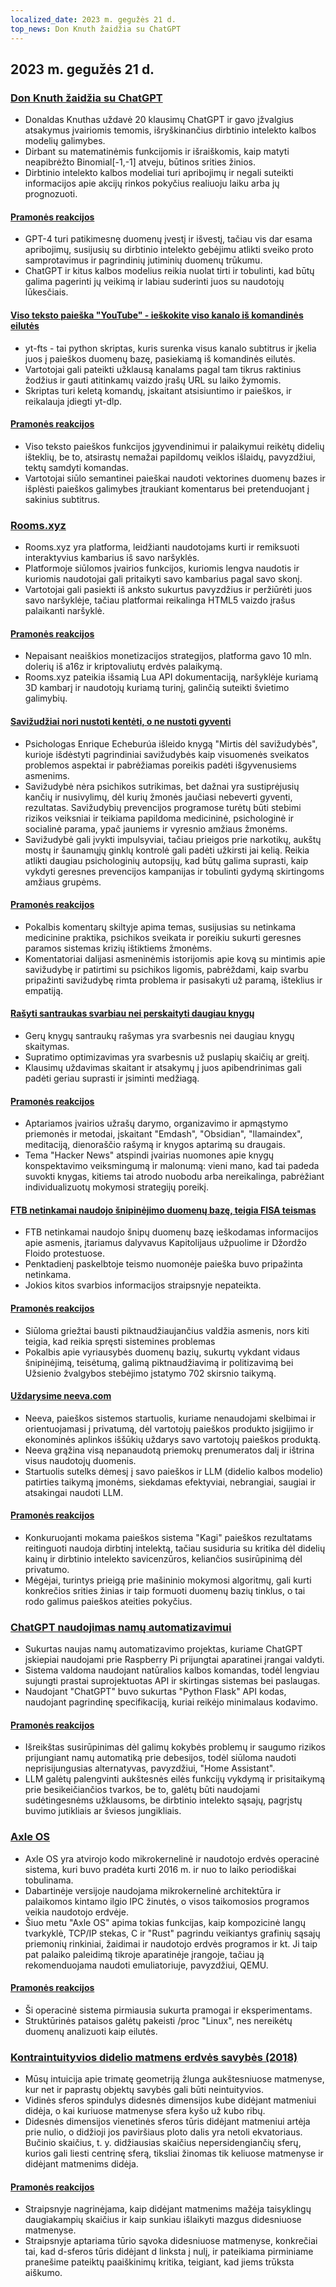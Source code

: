 ```yaml
---
localized_date: 2023 m. gegužės 21 d.
top_news: Don Knuth žaidžia su ChatGPT
---
```




<CallToAction />

<Steps>

## 2023 m. gegužės 21 d.

### [Don Knuth žaidžia su ChatGPT](https://cs.stanford.edu/~knuth/chatGPT20.txt)

- Donaldas Knuthas uždavė 20 klausimų ChatGPT ir gavo įžvalgius atsakymus įvairiomis temomis, išryškinančius dirbtinio intelekto kalbos modelių galimybes.
- Dirbant su matematinėmis funkcijomis ir išraiškomis, kaip matyti neapibrėžto Binomial[-1,-1] atveju, būtinos srities žinios.
- Dirbtinio intelekto kalbos modeliai turi apribojimų ir negali suteikti informacijos apie akcijų rinkos pokyčius realiuoju laiku arba jų prognozuoti.

#### [Pramonės reakcijos](http://news.ycombinator.com/item?id=36012360)

- GPT-4 turi patikimesnę duomenų įvestį ir išvestį, tačiau vis dar esama apribojimų, susijusių su dirbtinio intelekto gebėjimu atlikti sveiko proto samprotavimus ir pagrindinių jutiminių duomenų trūkumu.
- ChatGPT ir kitus kalbos modelius reikia nuolat tirti ir tobulinti, kad būtų galima pagerinti jų veikimą ir labiau suderinti juos su naudotojų lūkesčiais.

#### [Viso teksto paieška "YouTube" - ieškokite viso kanalo iš komandinės eilutės](https://github.com/NotJoeMartinez/yt-fts)

- yt-fts - tai python skriptas, kuris surenka visus kanalo subtitrus ir įkelia juos į paieškos duomenų bazę, pasiekiamą iš komandinės eilutės.
- Vartotojai gali pateikti užklausą kanalams pagal tam tikrus raktinius žodžius ir gauti atitinkamų vaizdo įrašų URL su laiko žymomis.
- Skriptas turi keletą komandų, įskaitant atsisiuntimo ir paieškos, ir reikalauja įdiegti yt-dlp.

#### [Pramonės reakcijos](http://news.ycombinator.com/item?id=36009774)

- Viso teksto paieškos funkcijos įgyvendinimui ir palaikymui reikėtų didelių išteklių, be to, atsirastų nemažai papildomų veiklos išlaidų, pavyzdžiui, tektų samdyti komandas.
- Vartotojai siūlo semantinei paieškai naudoti vektorines duomenų bazes ir išplėsti paieškos galimybes įtraukiant komentarus bei pretenduojant į sakinius subtitrus.

### [Rooms.xyz](https://rooms.xyz/)

- Rooms.xyz yra platforma, leidžianti naudotojams kurti ir remiksuoti interaktyvius kambarius iš savo naršyklės.
- Platformoje siūlomos įvairios funkcijos, kuriomis lengva naudotis ir kuriomis naudotojai gali pritaikyti savo kambarius pagal savo skonį.
- Vartotojai gali pasiekti iš anksto sukurtus pavyzdžius ir peržiūrėti juos savo naršyklėje, tačiau platformai reikalinga HTML5 vaizdo įrašus palaikanti naršyklė.

#### [Pramonės reakcijos](http://news.ycombinator.com/item?id=36009430)

- Nepaisant neaiškios monetizacijos strategijos, platforma gavo 10 mln. dolerių iš a16z ir kriptovaliutų erdvės palaikymą.
- Rooms.xyz pateikia išsamią Lua API dokumentaciją, naršyklėje kuriamą 3D kambarį ir naudotojų kuriamą turinį, galinčią suteikti švietimo galimybių.

#### [Savižudžiai nori nustoti kentėti, o ne nustoti gyventi](https://english.elpais.com/science-tech/2023-05-20/psychologist-enrique-echeburua-people-who-die-by-suicide-want-to-stop-suffering-not-to-stop-living.html)

- Psichologas Enrique Echeburúa išleido knygą "Mirtis dėl savižudybės", kurioje išdėstyti pagrindiniai savižudybės kaip visuomenės sveikatos problemos aspektai ir pabrėžiamas poreikis padėti išgyvenusiems asmenims.
- Savižudybė nėra psichikos sutrikimas, bet dažnai yra sustiprėjusių kančių ir nusivylimų, dėl kurių žmonės jaučiasi nebeverti gyventi, rezultatas. Savižudybių prevencijos programose turėtų būti stebimi rizikos veiksniai ir teikiama papildoma medicininė, psichologinė ir socialinė parama, ypač jauniems ir vyresnio amžiaus žmonėms.
- Savižudybė gali įvykti impulsyviai, tačiau prieigos prie narkotikų, aukštų mostų ir šaunamųjų ginklų kontrolė gali padėti užkirsti jai kelią. Reikia atlikti daugiau psichologinių autopsijų, kad būtų galima suprasti, kaip vykdyti geresnes prevencijos kampanijas ir tobulinti gydymą skirtingoms amžiaus grupėms.

#### [Pramonės reakcijos](http://news.ycombinator.com/item?id=36010975)

- Pokalbis komentarų skiltyje apima temas, susijusias su netinkama medicinine praktika, psichikos sveikata ir poreikiu sukurti geresnes paramos sistemas krizių ištiktiems žmonėms.
- Komentatoriai dalijasi asmeninėmis istorijomis apie kovą su mintimis apie savižudybę ir patirtimi su psichikos ligomis, pabrėždami, kaip svarbu pripažinti savižudybę rimta problema ir pasisakyti už paramą, išteklius ir empatiją.

#### [Rašyti santraukas svarbiau nei perskaityti daugiau knygų](https://www.andreasfragner.com/writing/writing-summaries)

- Gerų knygų santraukų rašymas yra svarbesnis nei daugiau knygų skaitymas.
- Supratimo optimizavimas yra svarbesnis už puslapių skaičių ar greitį.
- Klausimų uždavimas skaitant ir atsakymų į juos apibendrinimas gali padėti geriau suprasti ir įsiminti medžiagą.

#### [Pramonės reakcijos](http://news.ycombinator.com/item?id=36011599)

- Aptariamos įvairios užrašų darymo, organizavimo ir apmąstymo priemonės ir metodai, įskaitant "Emdash", "Obsidian", "llamaindex", meditaciją, dienoraščio rašymą ir knygos aptarimą su draugais.
- Tema "Hacker News" atspindi įvairias nuomones apie knygų konspektavimo veiksmingumą ir malonumą: vieni mano, kad tai padeda suvokti knygas, kitiems tai atrodo nuobodu arba nereikalinga, pabrėžiant individualizuotų mokymosi strategijų poreikį.

#### [FTB netinkamai naudojo šnipinėjimo duomenų bazę, teigia FISA teismas](https://www.wsj.com/articles/fbi-improperly-searched-spy-database-for-information-on-americans-court-says-2f12bcd)

- FTB netinkamai naudojo šnipų duomenų bazę ieškodamas informacijos apie asmenis, įtariamus dalyvavus Kapitolijaus užpuolime ir Džordžo Floido protestuose.
- Penktadienį paskelbtoje teismo nuomonėje paieška buvo pripažinta netinkama.
- Jokios kitos svarbios informacijos straipsnyje nepateikta.

#### [Pramonės reakcijos](http://news.ycombinator.com/item?id=36011550)

- Siūloma griežtai bausti piktnaudžiaujančius valdžia asmenis, nors kiti teigia, kad reikia spręsti sistemines problemas
- Pokalbis apie vyriausybės duomenų bazių, sukurtų vykdant vidaus šnipinėjimą, teisėtumą, galimą piktnaudžiavimą ir politizavimą bei Užsienio žvalgybos stebėjimo įstatymo 702 skirsnio taikymą.

#### [Uždarysime neeva.com](https://neeva.com/blog/may-announcement)

- Neeva, paieškos sistemos startuolis, kuriame nenaudojami skelbimai ir orientuojamasi į privatumą, dėl vartotojų paieškos produkto įsigijimo ir ekonominės aplinkos iššūkių uždarys savo vartotojų paieškos produktą.
- Neeva grąžina visą nepanaudotą priemokų prenumeratos dalį ir ištrina visus naudotojų duomenis.
- Startuolis sutelks dėmesį į savo paieškos ir LLM (didelio kalbos modelio) patirties taikymą įmonėms, siekdamas efektyviai, nebrangiai, saugiai ir atsakingai naudoti LLM.

#### [Pramonės reakcijos](http://news.ycombinator.com/item?id=36013783)

- Konkuruojanti mokama paieškos sistema "Kagi" paieškos rezultatams reitinguoti naudoja dirbtinį intelektą, tačiau susiduria su kritika dėl didelių kainų ir dirbtinio intelekto savicenzūros, keliančios susirūpinimą dėl privatumo.
- Mėgėjai, turintys prieigą prie mašininio mokymosi algoritmų, gali kurti konkrečios srities žinias ir taip formuoti duomenų bazių tinklus, o tai rodo galimus paieškos ateities pokyčius.

### [ChatGPT naudojimas namų automatizavimui](https://www.atomic14.com/2023/05/14/is-this-the-future-of-home-automation.html)

- Sukurtas naujas namų automatizavimo projektas, kuriame ChatGPT įskiepiai naudojami prie Raspberry Pi prijungtai aparatinei įrangai valdyti.
- Sistema valdoma naudojant natūralios kalbos komandas, todėl lengviau sujungti prastai suprojektuotas API ir skirtingas sistemas bei paslaugas.
- Naudojant "ChatGPT" buvo sukurtas "Python Flask" API kodas, naudojant pagrindinę specifikaciją, kuriai reikėjo minimalaus kodavimo.

#### [Pramonės reakcijos](http://news.ycombinator.com/item?id=36013571)

- Išreikštas susirūpinimas dėl galimų kokybės problemų ir saugumo rizikos prijungiant namų automatiką prie debesijos, todėl siūloma naudoti neprisijungusias alternatyvas, pavyzdžiui, "Home Assistant".
- LLM galėtų palengvinti aukštesnės eilės funkcijų vykdymą ir prisitaikymą prie besikeičiančios tvarkos, be to, galėtų būti naudojami sudėtingesnėms užklausoms, be dirbtinio intelekto sąsajų, pagrįstų buvimo jutikliais ar šviesos jungikliais.

### [Axle OS](https://axleos.com/)

- Axle OS yra atvirojo kodo mikrokernelinė ir naudotojo erdvės operacinė sistema, kuri buvo pradėta kurti 2016 m. ir nuo to laiko periodiškai tobulinama.
- Dabartinėje versijoje naudojama mikrokernelinė architektūra ir palaikomos kintamo ilgio IPC žinutės, o visos taikomosios programos veikia naudotojo erdvėje.
- Šiuo metu "Axle OS" apima tokias funkcijas, kaip kompozicinė langų tvarkyklė, TCP/IP stekas, C ir "Rust" pagrindu veikiantys grafinių sąsajų priemonių rinkiniai, žaidimai ir naudotojo erdvės programos ir kt. Ji taip pat palaiko paleidimą tikroje aparatinėje įrangoje, tačiau ją rekomenduojama naudoti emuliatoriuje, pavyzdžiui, QEMU.

#### [Pramonės reakcijos](http://news.ycombinator.com/item?id=36008526)

- Ši operacinė sistema pirmiausia sukurta pramogai ir eksperimentams.
- Struktūrinės pataisos galėtų pakeisti /proc "Linux", nes nereikėtų duomenų analizuoti kaip eilutės.

### [Kontraintuityvios didelio matmens erdvės savybės (2018)](https://marckhoury.github.io/blog/counterintuitive-properties-of-high-dimensional-space/)

- Mūsų intuicija apie trimatę geometriją žlunga aukštesniuose matmenyse, kur net ir paprastų objektų savybės gali būti neintuityvios.
- Vidinės sferos spindulys didesnės dimensijos kube didėjant matmeniui didėja, o kai kuriuose matmenyse sfera kyšo už kubo ribų.
- Didesnės dimensijos vienetinės sferos tūris didėjant matmeniui artėja prie nulio, o didžioji jos paviršiaus ploto dalis yra netoli ekvatoriaus. Bučinio skaičius, t. y. didžiausias skaičius nepersidengiančių sferų, kurios gali liesti centrinę sferą, tiksliai žinomas tik keliuose matmenyse ir didėjant matmenims didėja.

#### [Pramonės reakcijos](http://news.ycombinator.com/item?id=36009667)

- Straipsnyje nagrinėjama, kaip didėjant matmenims mažėja taisyklingų daugiakampių skaičius ir kaip sunkiau išlaikyti mazgus didesniuose matmenyse.
- Straipsnyje aptariama tūrio sąvoka didesniuose matmenyse, konkrečiai tai, kad d-sferos tūris didėjant d linksta į nulį, ir pateikiama pirminiame pranešime pateiktų paaiškinimų kritika, teigiant, kad jiems trūksta aiškumo.

</Steps>
